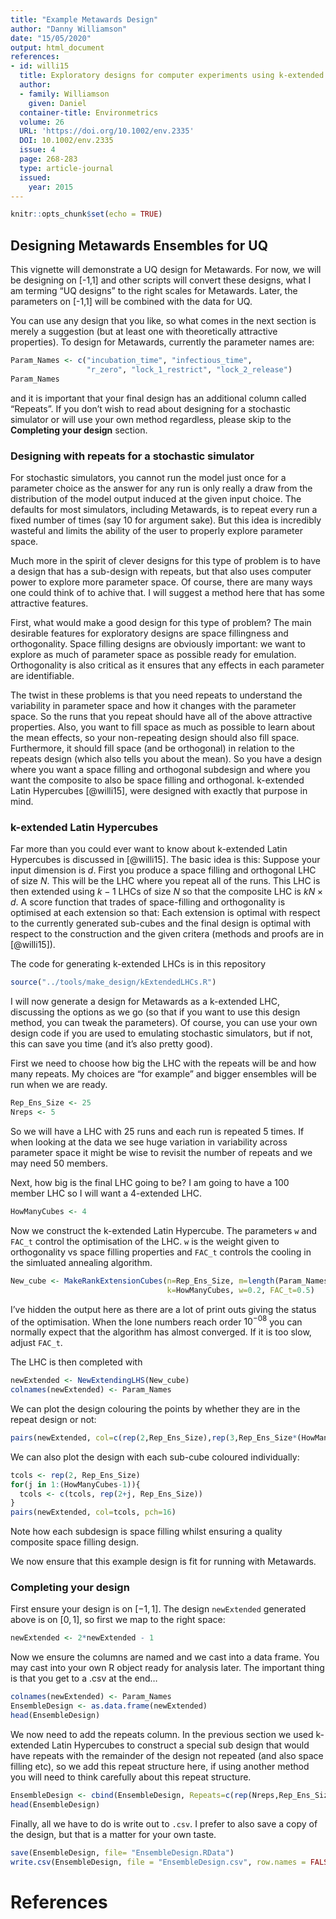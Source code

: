 ```yaml
---
title: "Example Metawards Design"
author: "Danny Williamson"
date: "15/05/2020"
output: html_document
references:
- id: willi15
  title: Exploratory designs for computer experiments using k-extended Latin Hypercubes
  author:
  - family: Williamson
    given: Daniel
  container-title: Environmetrics
  volume: 26
  URL: 'https://doi.org/10.1002/env.2335'
  DOI: 10.1002/env.2335
  issue: 4
  page: 268-283
  type: article-journal
  issued:
    year: 2015
---
```


```r
knitr::opts_chunk$set(echo = TRUE)
```

## Designing Metawards Ensembles for UQ

This vignette will demonstrate a UQ design for Metawards. For now, we will be designing on [-1,1] and other scripts will convert these designs, what I am terming "UQ designs" to the right scales for Metawards. Later, the parameters on [-1,1] will be combined with the data for UQ.

You can use any design that you like, so what comes in the next section is merely a suggestion (but at least one with theoretically attractive properties). To design for Metawards, currently the parameter names are:

```r
Param_Names <- c("incubation_time", "infectious_time", 
                 "r_zero", "lock_1_restrict", "lock_2_release")
Param_Names
```

and it is important that your final design has an additional column called "Repeats". If you don't wish to read about designing for a stochastic simulator or will use your own method regardless, please skip to the **Completing your design** section.

### Designing with repeats for a stochastic simulator

For stochastic simulators, you cannot run the model just once for a parameter choice as the answer for any run is only really a draw from the distribution of the model output induced at the given input choice. The defaults for most simulators, including Metawards, is to repeat every run a fixed number of times (say 10 for argument sake). But this idea is incredibly wasteful and limits the ability of the user to properly explore parameter space. 

Much more in the spirit of clever designs for this type of problem is to have a design that has a sub-design with repeats, but that also uses computer power to explore more parameter space. Of course, there are many ways one could think of to achive that. I will suggest a method here that has some attractive features.

First, what would make a good design for this type of problem? The main desirable features for exploratory designs are space fillingness and orthogonality. Space filling designs are obviously important: we want to explore as much of parameter space as possible ready for emulation. Orthogonality is also critical as it ensures that any effects in each parameter are identifiable.

The twist in these problems is that you need repeats to understand the variability in parameter space and how it changes with the parameter space. So the runs that you repeat should have all of the above attractive properties. Also, you want to fill space as much as possible to learn about the mean effects, so your non-repeating design should also fill space. Furthermore, it should fill space (and be orthogonal) in relation to the repeats design (which also tells you about the mean). So you have a design where you want a space filling and orthogonal subdesign and where you want the composite to also be space filling and orthogonal. k-extended Latin Hypercubes [@willi15], were designed with exactly that purpose in mind.

### k-extended Latin Hypercubes

Far more than you could ever want to know about k-extended Latin Hypercubes is discussed in [@willi15]. The basic idea is this: Suppose your input dimension is $d$. First you produce a space filling and orthogonal LHC of size $N$. This will be the LHC where you repeat all of the runs. This LHC is then extended using $k-1$ LHCs of size $N$ so that the composite LHC is $kN \times d$. A score function that trades of space-filling and orthogonality is optimised at each extension so that: Each extension is optimal with respect to the currently generated sub-cubes and the final design is optimal with respect to the construction and the given critera (methods and proofs are in [@willi15]).

The code for generating k-extended LHCs is in this repository
```r
source("../tools/make_design/kExtendedLHCs.R")
```

I will now generate a design for Metawards as a k-extended LHC, discussing the options as we go (so that if you want to use this design method, you can tweak the parameters). Of course, you can use your own design code if you are used to emulating stochastic simulators, but if not, this can save you time (and it's also pretty good).

First we need to choose how big the LHC with the repeats will be and how many repeats. My choices are "for example" and bigger ensembles will be run when we are ready.

```r
Rep_Ens_Size <- 25
Nreps <- 5
```
So we will have a LHC with $25$ runs and each run is repeated $5$ times. If when looking at the data we see huge variation in variability across parameter space it might be wise to revisit the number of repeats and we may need $50$ members.

Next, how big is the final LHC going to be? I am going to have a $100$ member LHC so I will want a 4-extended LHC.

```r
HowManyCubes <- 4
```

Now we construct the k-extended Latin Hypercube. The parameters ```w``` and ```FAC_t``` control the optimisation of the LHC. ```w``` is the weight given to orthogonality vs space filling properties and ```FAC_t``` controls the cooling in the simluated annealing algorithm. 

```r
New_cube <- MakeRankExtensionCubes(n=Rep_Ens_Size, m=length(Param_Names), 
                                   k=HowManyCubes, w=0.2, FAC_t=0.5)
```

I've hidden the output here as there are a lot of print outs giving the status of the optimisation. When the lone numbers reach order $10^{-08}$ you can normally expect that the algorithm has almost converged. If it is too slow, adjust ```FAC_t```.

The LHC is then completed with 

```r
newExtended <- NewExtendingLHS(New_cube)
colnames(newExtended) <- Param_Names
```
We can plot the design colouring the points by whether they are in the repeat design or not:

```r
pairs(newExtended, col=c(rep(2,Rep_Ens_Size),rep(3,Rep_Ens_Size*(HowManyCubes-1))), pch=16)
```

We can also plot the design with each sub-cube coloured individually:

```r
tcols <- rep(2, Rep_Ens_Size)
for(j in 1:(HowManyCubes-1)){
  tcols <- c(tcols, rep(2+j, Rep_Ens_Size))
}
pairs(newExtended, col=tcols, pch=16)
```

Note how each subdesign is space filling whilst ensuring a quality composite space filling design.

We now ensure that this example design is fit for running with Metawards.

### Completing your design

First ensure your design is on $[-1,1]$. The design ```newExtended``` generated above is on $[0,1]$, so first we map to the right space:

```r
newExtended <- 2*newExtended - 1
```

Now we ensure the columns are named and we cast into a data frame. You may cast into your own R object ready for analysis later. The important thing is that you get to a .csv at the end...

```r
colnames(newExtended) <- Param_Names
EnsembleDesign <- as.data.frame(newExtended)
head(EnsembleDesign)
```

We now need to add the repeats column. In the previous section we used k-extended Latin Hypercubes to construct a special sub design that would have repeats with the remainder of the design not repeated (and also space filling etc), so we add this repeat structure here, if using another method you will need to think carefully about this repeat structure.

```r
EnsembleDesign <- cbind(EnsembleDesign, Repeats=c(rep(Nreps,Rep_Ens_Size), rep(1,Rep_Ens_Size*(HowManyCubes-1))))
head(EnsembleDesign)
```

Finally, all we have to do is write out to ```.csv```. I prefer to also save a copy of the design, but that is a matter for your own taste.

```r
save(EnsembleDesign, file= "EnsembleDesign.RData")
write.csv(EnsembleDesign, file = "EnsembleDesign.csv", row.names = FALSE)
```


# References
